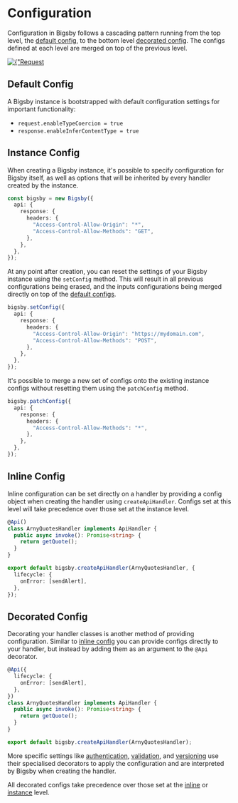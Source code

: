 # Configuration

Configuration in Bigsby follows a cascading pattern running from the top level, the [default config](#default-config),
to the bottom level [decorated config](#decorated-config). The configs defined at each level are merged on top of
the previous level.

<div style={{ display: "flex", justifyContent: "center" }}>
  <a href={"/bigsby/img/config-diagram.png"} target={"_blank"}>
    <img
      src={"/bigsby/img/config-diagram.png"}
      style={{ height: "25rem" }}
      alt={"Request Lifecycle"}
    />
  </a>
</div>

## Default Config

A Bigsby instance is bootstrapped with default configuration settings for important functionality:

- `request.enableTypeCoercion = true`
- `response.enableInferContentType = true`

## Instance Config

When creating a Bigsby instance, it's possible to specify configuration for Bigsby itself, as well as options
that will be inherited by every handler created by the instance.

```typescript
const bigsby = new Bigsby({
  api: {
    response: {
      headers: {
        "Access-Control-Allow-Origin": "*",
        "Access-Control-Allow-Methods": "GET",
      },
    },
  },
});
```

At any point after creation, you can reset the settings of your Bigsby instance using the `setConfig`
method. This will result in all previous configurations being erased, and the inputs configurations being merged
directly on top of the [default configs](#default-configs).

```typescript
bigsby.setConfig({
  api: {
    response: {
      headers: {
        "Access-Control-Allow-Origin": "https://mydomain.com",
        "Access-Control-Allow-Methods": "POST",
      },
    },
  },
});
```

It's possible to merge a new set of configs onto the existing instance configs without resetting them using
the `patchConfig` method.

```typescript
bigsby.patchConfig({
  api: {
    response: {
      headers: {
        "Access-Control-Allow-Methods": "*",
      },
    },
  },
});
```

## Inline Config

Inline configuration can be set directly on a handler by providing a config object when creating the handler
using `createApiHandler`. Configs set at this level will take precedence over those set at the instance level.

```typescript
@Api()
class ArnyQuotesHandler implements ApiHandler {
  public async invoke(): Promise<string> {
    return getQuote();
  }
}

export default bigsby.createApiHandler(ArnyQuotesHandler, {
  lifecycle: {
    onError: [sendAlert],
  },
});
```

## Decorated Config

Decorating your handler classes is another method of providing configuration. Similar to [inline config](#inline-config)
you can provide configs directly to your handler, but instead by adding them as an argument to the `@Api` decorator.

```typescript
@Api({
  lifecycle: {
    onError: [sendAlert],
  },
})
class ArnyQuotesHandler implements ApiHandler {
  public async invoke(): Promise<string> {
    return getQuote();
  }
}

export default bigsby.createApiHandler(ArnyQuotesHandler);
```

More specific settings like [authentication](./authentication), [validation](./validation), and [versioning](./versioning)
use their specialised decorators to apply the configuration and are interpreted by Bigsby when creating the handler.

All decorated configs take precedence over those set at the [inline](#inline-config) or [instance](#instance-config) level.
